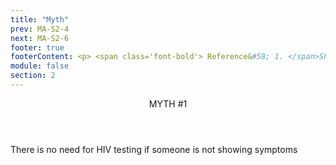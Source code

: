 ```yaml
---
title: "Myth"
prev: MA-S2-4
next: MA-S2-6
footer: true
footerContent: <p> <span class='font-bold'> Reference&#58; 1. </span>Sharkey L, Murphy M. A Timeline of HIV Symptoms. Healthline. February 15, 2022. Accessed May 19, 2022. https://www.healthline.com/health/hiv-aids/hiv-symptoms-timeline <span class='font-bold'> 2. </span> Centers for Disease Control and Prevention. HIV Care Saves Lives Infographic. November 25, 2014. Accessed May 19, 2022. https://www.cdc.gov/vitalsigns/hiv-aids-medical-care/infographic.html <span class='font-bold'> 3. </span> Centers for Disease Control and Prevention. HIV Treatment. April 20, 2022. Accessed May 19, 2022. https://www.cdc.gov/hiv/basics/livingwithhiv/treatment.html</p>
module: false
section: 2
---
```


<Header>
  MYTH <span className="text-red">#1</span>
</Header>
<StickyPicture image="/GettyImages-1224404118_FPO_BW.png" primary>
  <Pic
    src="/Group_491.svg"
    className="h-[75px] w-[75px] 2xl:h-[150px] 2xl:w-[150px]"
  />
  <PP class="font-sans font-bold text-2xl 2xl:text-3xl text-red">
    There is no need for HIV testing if someone is not showing symptoms
  </PP>
  <br />
  <List
    type="simple"
    fontSize="text-1rem 2xl:text-1.5rem"
    list="Even if someone is not showing any symptoms, they may still have HIV 1
  No matter the test result, options exist for both HIV prevention and treatment 2
  While there is no cure for HIV, treatment exists that can keep the amount of virus so low in the body it is undetectable and cannot be transmitted to others 3"
  />
</StickyPicture>
